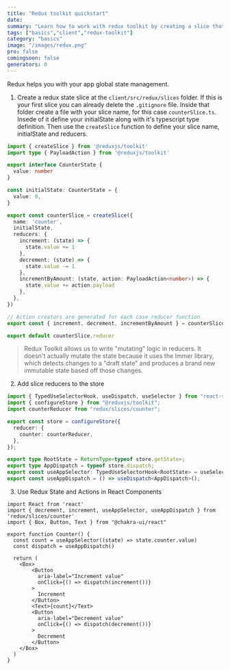 ```yaml
---
title: "Redux toolkit quickstart"
date: 
summary: "Learn how to work with redux toolkit by creating a slice that makes use of both, syncronous and asyncronous actions"
tags: ["basics","client","redux-toolkit"]
category: "basics"
image: "/images/redux.png"
pro: false
comingsoon: false
generators: 0
---
```


Redux helps you with your app global state management.

1. Create a redux state slice at the `client/src/redux/slices` folder. If this is your first slice you can already delete the `.gitignore` file. Inside that folder create a file with your slice name, for this case `counterSlice.ts`. Insede of it define your initialState along with it's typescript type definition. Then use the `createSlice` function to define your slice name, initialState and reducers.

```ts:redux/slices/counter.ts 
import { createSlice } from '@reduxjs/toolkit'
import type { PayloadAction } from '@reduxjs/toolkit'

export interface CounterState {
  value: number
}

const initialState: CounterState = {
  value: 0,
}

export const counterSlice = createSlice({
  name: 'counter',
  initialState,
  reducers: {
    increment: (state) => {
      state.value += 1
    },
    decrement: (state) => {
      state.value -= 1
    },
    incrementByAmount: (state, action: PayloadAction<number>) => {
      state.value += action.payload
    },
  },
})

// Action creators are generated for each case reducer function
export const { increment, decrement, incrementByAmount } = counterSlice.actions

export default counterSlice.reducer
```

> Redux Toolkit allows us to write "mutating" logic in reducers. It doesn't actually mutate the state because it uses the Immer library, which detects changes to a "draft state" and produces a brand new immutable state based off those changes.

2. Add slice reducers to the store

```ts:redux/store.ts {3,7}
import { TypedUseSelectorHook, useDispatch, useSelector } from "react-redux";
import { configureStore } from "@reduxjs/toolkit";
import counterReducer from "redux/slices/counter";

export const store = configureStore({
  reducer: {
    counter: counterReducer,
  },
});

export type RootState = ReturnType<typeof store.getState>;
export type AppDispatch = typeof store.dispatch;
export const useAppSelector: TypedUseSelectorHook<RootState> = useSelector;
export const useAppDispatch = () => useDispatch<AppDispatch>();
```

3. Use Redux State and Actions in React Components

```tsx {2,6,7,13,17,20}
import React from 'react'
import { decrement, increment, useAppSelector, useAppDispatch } from 'redux/slices/counter'
import { Box, Button, Text } from "@chakra-ui/react"

export function Counter() {
  const count = useAppSelector((state) => state.counter.value)
  const dispatch = useAppDispatch()

  return (
    <Box>
        <Button
          aria-label="Increment value"
          onClick={() => dispatch(increment())}
        >
          Increment
        </Button>
        <Text>{count}</Text>
        <Button
          aria-label="Decrement value"
          onClick={() => dispatch(decrement())}
        >
          Decrement
        </Button>
    </Box>
  )
}
```
